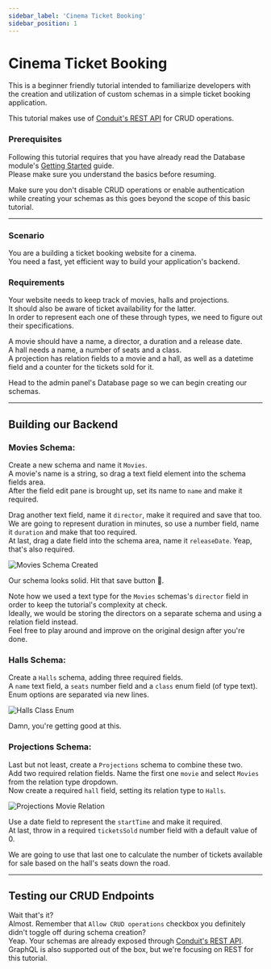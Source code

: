 ```yaml
---
sidebar_label: 'Cinema Ticket Booking'
sidebar_position: 1
---
```


# Cinema Ticket Booking

This is a beginner friendly tutorial intended to familiarize developers with the creation and 
utilization of custom schemas in a simple ticket booking application.

This tutorial makes use of [Conduit's REST API](../../../router/rest) for CRUD operations.

### Prerequisites

Following this tutorial requires that you have already read the Database module's 
[Getting Started](../get-started.mdx) guide.<br />
Please make sure you understand the basics before resuming.

Make sure you don't disable CRUD operations or enable authentication while 
creating your schemas as this goes beyond the scope of this basic tutorial.

-------------------------------------------------

### Scenario

You are a building a ticket booking website for a cinema.<br />
You need a fast, yet efficient way to build your application's backend.

### Requirements

Your website needs to keep track of movies, halls and projections.<br />
It should also be aware of ticket availability for the latter.<br />
In order to represent each one of these through types, we need to figure out their specifications.

A movie should have a name, a director, a duration and a release date.<br />
A hall needs a name, a number of seats and a class.<br />
A projection has relation fields to a movie and a hall, as well as a datetime field and 
a counter for the tickets sold for it.

Head to the admin panel's Database page so we can begin creating our schemas.<br />

-------------------------------------------------

## Building our Backend

### Movies Schema:

Create a new schema and name it `Movies`.<br />
A movie's name is a string, so drag a text field element into the schema fields area.<br />
After the field edit pane is brought up, set its name to `name` and make it required.

Drag another text field, name it `director`, make it required and save that too.<br />
We are going to represent duration in minutes, so use a number field, name it `duration` and make that too required.<br />
At last, drag a date field into the schema area, name it `releaseDate`. Yeap, that's also required.

![Movies Schema Created](/img/modules/database/tutorials/cinema_tickets_booking/movies_schema_created.png)

Our schema looks solid. Hit that save button 💾.

Note how we used a text type for the `Movies` schemas's `director` field in 
order to keep the tutorial's complexity at check.<br />
Ideally, we would be storing the directors on a separate schema and using a relation field instead.<br />
Feel free to play around and improve on the original design after you're done.

### Halls Schema:

Create a `Halls` schema, adding three required fields.<br />
A `name` text field, a `seats` number field and a `class` enum field (of type text).<br />
Enum options are separated via new lines.

![Halls Class Enum](/img/modules/database/tutorials/cinema_tickets_booking/halls_class_enum.png)

Damn, you're getting good at this.

### Projections Schema:

Last but not least, create a `Projections` schema to combine these two.<br />
Add two required relation fields. Name the first one `movie` and select `Movies` from the relation type dropdown.<br />
Now create a required `hall` field, setting its relation type to `Halls`.

![Projections Movie Relation](/img/modules/database/tutorials/cinema_tickets_booking/projections_movie_relation.png)

Use a date field to represent the `startTime` and make it required.<br />
At last, throw in a required `ticketsSold` number field with a default value of 0.

We are going to use that last one to calculate the number of tickets available for sale based on the hall's seats down the road.

-------------------------------------------------

## Testing our CRUD Endpoints

Wait that's it?<br />
Almost. Remember that `Allow CRUD operations` checkbox you definitely didn't toggle off during schema creation?<br />
Yeap. Your schemas are already exposed through [Conduit's REST API](../../../router/rest).<br />
GraphQL is also supported out of the box, but we're focusing on REST for this tutorial.

<!--
**TODO**

-------------------------------------------------

## Registering Custom Endpoints

**TODO**

-------------------------------------------------

## Finishing Touches

**TODO**
-->
